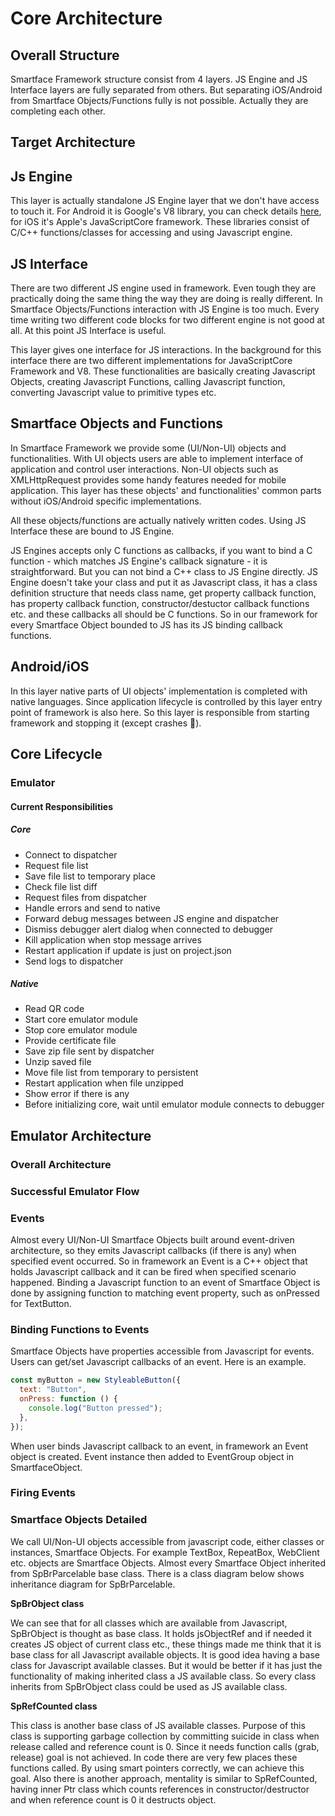 
# Core Architecture

## Overall Structure

Smartface Framework structure consist from 4 layers. JS Engine and JS Interface layers are fully separated from others. But separating iOS/Android from Smartface Objects/Functions fully is not possible. Actually they are completing each other.

<Screenshot url="https://cdn.smartface.io/internal-docs/core/overall-architecture.png"></Screenshot>

## Target Architecture

<Screenshot url="https://cdn.smartface.io/internal-docs/core/architecture.png"></Screenshot>

## Js Engine

This layer is actually standalone JS Engine layer that we don't have access to touch it. For Android it is Google's V8 library, you can check details [here](https://developers.google.com/v8/), for iOS it's Apple's JavaScriptCore framework. These libraries consist of C/C++ functions/classes for accessing and using Javascript engine.

## JS Interface

There are two different JS engine used in framework. Even tough they are practically doing the same thing the way they are doing is really different. In Smartface Objects/Functions interaction with JS Engine is too much. Every time writing two different code blocks for two different engine is not good at all. At this point JS Interface is useful.

<Screenshot url="https://cdn.smartface.io/internal-docs/core/js-interface-detailed.png"></Screenshot>

This layer gives one interface for JS interactions. In the background for this interface there are two different implementations for JavaScriptCore Framework and V8. These functionalities are basically creating Javascript Objects, creating Javascript Functions, calling Javascript function, converting Javascript value to primitive types etc.

## Smartface Objects and Functions

In Smartface Framework we provide some (UI/Non-UI) objects and functionalities. With UI objects users are able to implement interface of application and control user interactions. Non-UI objects such as XMLHttpRequest provides some handy features needed for mobile application. This layer has these objects' and functionalities' common parts without iOS/Android specific implementations.

All these objects/functions are actually natively written codes. Using JS Interface these are bound to JS Engine.

<Screenshot url="https://cdn.smartface.io/internal-docs/core/smf-object-interaction.png"></Screenshot>

JS Engines accepts only C functions as callbacks, if you want to bind a C function - which matches JS Engine's callback signature - it is straightforward. But you can not bind a C++ class to JS Engine directly. JS Engine doesn't take your class and put it as Javascript class, it has a class definition structure that needs class name, get property callback function, has property callback function, constructor/destuctor callback functions etc. and these callbacks all should be C functions. So in our framework for every Smartface Object bounded to JS has its JS binding callback functions.

## Android/iOS

In this layer native parts of UI objects' implementation is completed with native languages. Since application lifecycle is controlled by this layer entry point of framework is also here. So this layer is responsible from starting framework and stopping it (except crashes :slightly_smiling_face:).

## Core Lifecycle

### Emulator

#### Current Responsibilities

##### Core

- Connect to dispatcher
- Request file list
- Save file list to temporary place
- Check file list diff
- Request files from dispatcher
- Handle errors and send to native
- Forward debug messages between JS engine and dispatcher
- Dismiss debugger alert dialog when connected to debugger
- Kill application when stop message arrives
- Restart application if update is just on project.json
- Send logs to dispatcher

##### Native

- Read QR code
- Start core emulator module
- Stop core emulator module
- Provide certificate file
- Save zip file sent by dispatcher
- Unzip saved file
- Move file list from temporary to persistent
- Restart application when file unzipped
- Show error if there is any
- Before initializing core, wait until emulator module connects to debugger

## Emulator Architecture

### Overall Architecture

<Screenshot url="https://cdn.smartface.io/internal-docs/core/emulator-overall.png"></Screenshot>

### Successful Emulator Flow

<Screenshot url="https://cdn.smartface.io/internal-docs/core/emulator-successful-flow.png"></Screenshot>

### Events

Almost every UI/Non-UI Smartface Objects built around event-driven architecture, so they emits Javascript callbacks (if there is any) when specified event occurred. So in framework an Event is a C++ object that holds Javascript callback and it can be fired when specified scenario happened. Binding a Javascript function to an event of Smartface Object is done by assigning function to matching event property, such as onPressed for TextButton.

### Binding Functions to Events

Smartface Objects have properties accessible from Javascript for events. Users can get/set Javascript callbacks of an event. Here is an example.

```javascript title="Create Event"
const myButton = new StyleableButton({
  text: "Button",
  onPress: function () {
    console.log("Button pressed");
  },
});
```

When user binds Javascript callback to an event, in framework an Event object is created. Event instance then added to EventGroup object in SmartfaceObject.

### Firing Events

<Screenshot url="https://cdn.smartface.io/internal-docs/core/fire-event.png"></Screenshot>

### Smartface Objects Detailed

We call UI/Non-UI objects accessible from javascript code, either classes or instances, Smartface Objects. For example TextBox, RepeatBox, WebClient etc. objects are Smartface Objects. Almost every Smartface Object inherited from SpBrParcelable base class. There is a class diagram below shows inheritance diagram for SpBrParcelable.

<Screenshot url="https://cdn.smartface.io/internal-docs/core/smf-object-detailed.png"></Screenshot>

**SpBrObject class**

We can see that for all classes which are available from Javascript, SpBrObject is thought as base class. It holds jsObjectRef and if needed it creates JS object of current class etc., these things made me think that it is base class for all Javascript available objects.
It is good idea having a base class for Javascript available classes. But it would be better if it has just the functionality of making inherited class a JS available class. So every class inherits from SpBrObject class could be used as JS available class.

**SpRefCounted class**

This class is another base class of JS available classes. Purpose of this class is supporting garbage collection by committing suicide in class when release called and reference count is 0. Since it needs function calls (grab, release) goal is not achieved. In code there are very few places these functions called.
By using smart pointers correctly, we can achieve this goal. Also there is another approach, mentality is similar to SpRefCounted, having inner Ptr class which counts references in constructor/destructor and when reference count is 0 it destructs object.